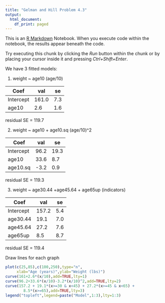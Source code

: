 ```yaml
---
title: "Gelman and Hill Problem 4.3"
output:
  html_document:
    df_print: paged
---
```


This is an [R Markdown](http://rmarkdown.rstudio.com) Notebook. When you execute code within the notebook, the results appear beneath the code. 

Try executing this chunk by clicking the *Run* button within the chunk or by placing your cursor inside it and pressing *Ctrl+Shift+Enter*. 

We have 3 fitted models:

1) weight ~ age10    (age/10)

  Coef       |     val    |    se
------------ | ---------- | ---------  
  Intercept  |    161.0   |   7.3
  age10      |     2.6    |   1.6
  
  residual SE = 119.7
  
2) weight ~ age10 + age10.sq   (age/10)^2

  Coef         |   val   |    se
-------------- | ------- | -------  
  Intercept    |  96.2   |     19.3
  age10        |  33.6   |      8.7
  age10.sq     |  -3.2   |      0.9
  
  residual SE = 119.3
  
3) weight ~ age30.44 +age45.64 + age65up    (indicators)

  Coef       |     val     |      se
------------ | ----------- | --------------  
  Intercept  |     157.2   |      5.4
  age30.44   |      19.1   |      7.0
  age45.64   |      27.2   |      7.6
  age65up    |       8.5   |      8.7
  
  residual SE = 119.4
  
 Draw lines for each graph
 
```r
plot(c(25,85),c(100,250),type="n",
     xlab="Age (years)",ylab="Weight (lbs)")
curve(161+2.6*(x/10),add=TRUE,lty=1)
curve(96.2+33.6*(x/10)-3.2*(x/10)^2,add=TRUE,lty=2)
curve(157.2 + 19.1*(x>=30 & x<45) + 27.2*(x>=45 & x<65) +
        8.5*(x>=65),add=TRUE,lty=3)
legend("topleft",legend=paste("Model",1:3),lty=1:3)

```
 
 